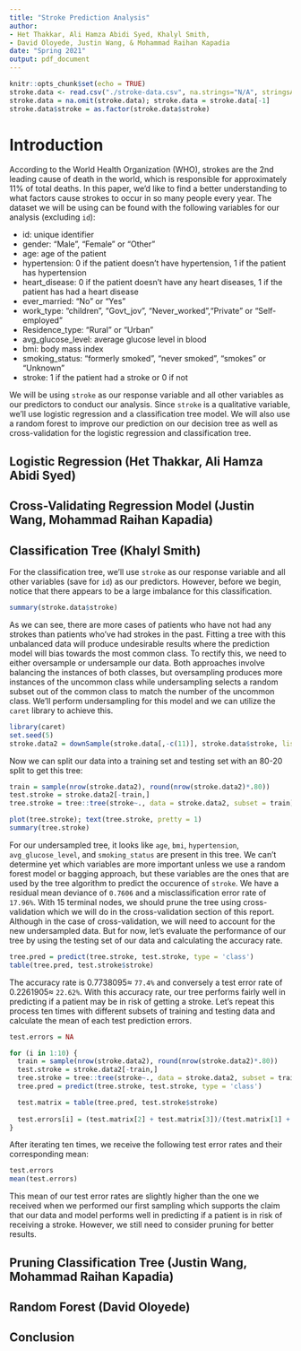 ```yaml
---
title: "Stroke Prediction Analysis"
author: 
- Het Thakkar, Ali Hamza Abidi Syed, Khalyl Smith, 
- David Oloyede, Justin Wang, & Mohammad Raihan Kapadia
date: "Spring 2021"
output: pdf_document
---
```


```r
knitr::opts_chunk$set(echo = TRUE)
stroke.data <- read.csv("./stroke-data.csv", na.strings="N/A", stringsAsFactors = TRUE)
stroke.data = na.omit(stroke.data); stroke.data = stroke.data[-1]
stroke.data$stroke = as.factor(stroke.data$stroke)
```

# Introduction

According to the World Health Organization (WHO), strokes are the 2nd leading cause of death in the world, which is responsible for approximately 11% of total deaths. In this paper, we'd like to find a better understanding to what factors cause strokes to occur in so many people every year. The dataset we will be using can be found [\textcolor{blue}{here}](https://www.kaggle.com/fedesoriano/stroke-prediction-dataset) with the following variables for our analysis (excluding `id`):

* id: unique identifier
* gender: "Male", "Female" or "Other"
* age: age of the patient
* hypertension: 0 if the patient doesn't have hypertension, 1 if the patient has hypertension
* heart_disease: 0 if the patient doesn't have any heart diseases, 1 if the patient has had a heart disease
* ever_married: "No" or "Yes"
* work_type: "children", "Govt_jov", "Never_worked","Private" or "Self-employed"
* Residence_type: "Rural" or "Urban"
* avg_glucose_level: average glucose level in blood
* bmi: body mass index
* smoking_status: "formerly smoked", "never smoked", "smokes" or "Unknown"
* stroke: 1 if the patient had a stroke or 0 if not

We will be using `stroke` as our response variable and all other variables as our predictors to conduct our analysis. Since `stroke` is a qualitative variable, we'll use logistic regression and a classification tree model. We will also use a random forest to improve our prediction on our decision tree as well as cross-validation for the logistic regression and classification tree.

## Logistic Regression (Het Thakkar, Ali Hamza Abidi Syed)

## Cross-Validating Regression Model (Justin Wang, Mohammad Raihan Kapadia)

## Classification Tree (Khalyl Smith)

For the classification tree, we'll use `stroke` as our response variable and all other variables (save for `id`) as our predictors. However, before we begin, notice that there appears to be a large imbalance for this classification.

```r
summary(stroke.data$stroke)
```

As we can see, there are more cases of patients who have not had any strokes than patients who've had strokes in the past. Fitting a tree with this unbalanced data will produce undesirable results where the prediction model will bias towards the most common class. To rectify this, we need to either oversample or undersample our data. Both approaches involve balancing the instances of both classes, but oversampling produces more instances of the uncommon class while undersampling selects a random subset out of the common class to match the number of the uncommon class. We'll perform undersampling for this model and we can utilize the `caret` library to achieve this.

```r
library(caret)
set.seed(5)
stroke.data2 = downSample(stroke.data[,-c(11)], stroke.data$stroke, list = FALSE, yname = "stroke")
```

Now we can split our data into a training set and testing set with an 80-20 split to get this tree:

```r
train = sample(nrow(stroke.data2), round(nrow(stroke.data2)*.80))
test.stroke = stroke.data2[-train,]
tree.stroke = tree::tree(stroke~., data = stroke.data2, subset = train)
```

```r
plot(tree.stroke); text(tree.stroke, pretty = 1)
summary(tree.stroke)
```

For our undersampled tree, it looks like `age`, `bmi`, `hypertension`, `avg_glucose_level`, and `smoking_status` are present in this tree. We can't determine yet which variables are more important unless we use a random forest model or bagging approach, but these variables are the ones that are used by the tree algorithm to predict the occurence of `stroke`. We have a residual mean deviance of `0.7606` and a misclassification error rate of `17.96%`. With 15 terminal nodes, we should prune the tree using cross-validation which we will do in the cross-validation section of this report. Although in the case of cross-validation, we will need to account for the new undersampled data. But for now, let's evaluate the performance of our tree by using the testing set of our data and calculating the accuracy rate.

```r
tree.pred = predict(tree.stroke, test.stroke, type = 'class')
table(tree.pred, test.stroke$stroke)
```

The accuracy rate is $0.7738095 \approx$ `77.4%` and conversely a test error rate of $0.2261905 \approx$ `22.62%`. With this accuracy rate, our tree performs fairly well in predicting if a patient may be in risk of getting a stroke. Let's repeat this process ten times with different subsets of training and testing data and calculate the mean of each test prediction errors.

```r
test.errors = NA

for (i in 1:10) {
  train = sample(nrow(stroke.data2), round(nrow(stroke.data2)*.80))
  test.stroke = stroke.data2[-train,]
  tree.stroke = tree::tree(stroke~., data = stroke.data2, subset = train)
  tree.pred = predict(tree.stroke, test.stroke, type = 'class')

  test.matrix = table(tree.pred, test.stroke$stroke)
  
  test.errors[i] = (test.matrix[2] + test.matrix[3])/(test.matrix[1] + test.matrix[2] + test.matrix[3] + test.matrix[4])
}

```

After iterating ten times, we receive the following test error rates and their corresponding mean:

```r
test.errors
mean(test.errors)
```

This mean of our test error rates are slightly higher than the one we received when we performed our first sampling which supports the claim that our data and model performs well in predicting if a patient is in risk of receiving a stroke. However, we still need to consider pruning for better results.

## Pruning Classification Tree (Justin Wang, Mohammad Raihan Kapadia)

## Random Forest (David Oloyede)

## Conclusion
